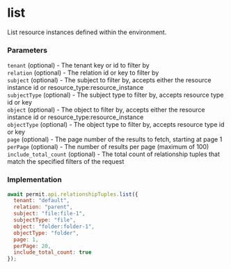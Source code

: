 # list

List resource instances defined within the environment.

### Parameters

`tenant` (optional) - The tenant key or id to filter by<br/>
`relation` (optional) - The relation id or key to filter by<br/>
`subject` (optional) - The subject to filter by, accepts either the resource instance id or resource_type:resource_instance<br/>
`subjectType` (optional) - The subject type to filter by, accepts resource type id or key<br/>
`object` (optional) - The object to filter by, accepts either the resource instance id or resource_type:resource_instance<br/>
`objectType` (optional) - The object type to filter by, accepts resource type id or key<br/>
`page` (optional) - The page number of the results to fetch, starting at page 1<br/>
`perPage` (optional) - The number of results per page (maximum of 100)<br/>
`include_total_count` (optional) - The total count of relationship tuples that match the specified filters of the request


### Implementation

```js
await permit.api.relationshipTuples.list({
  tenant: "default",
  relation: "parent",
  subject: "file:file-1",
  subjectType: "file",
  object: "folder:folder-1",
  objectType: "folder",
  page: 1,
  perPage: 20,
  include_total_count: true
});
```
